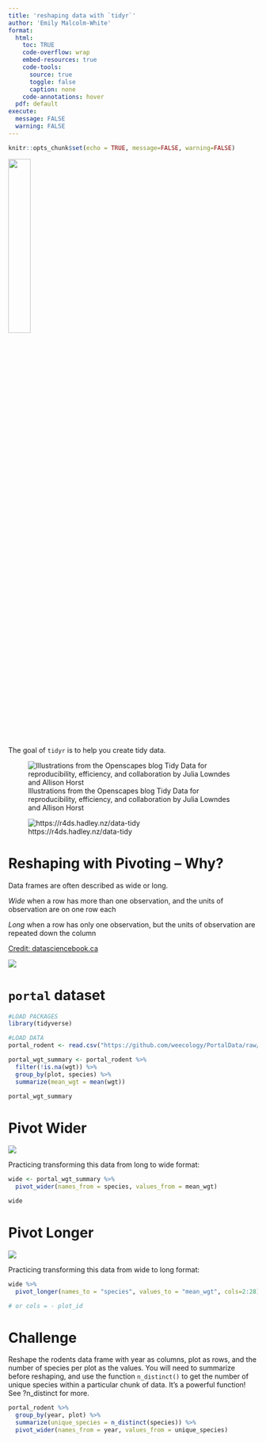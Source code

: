 ```yaml
---
title: 'reshaping data with `tidyr`'
author: 'Emily Malcolm-White'
format:
  html: 
    toc: TRUE
    code-overflow: wrap
    embed-resources: true
    code-tools:
      source: true
      toggle: false
      caption: none
    code-annotations: hover
  pdf: default
execute: 
  message: FALSE
  warning: FALSE
---
```


```r
knitr::opts_chunk$set(echo = TRUE, message=FALSE, warning=FALSE)
```
![](https://tidyr.tidyverse.org/logo.png){width=30%}

The goal of `tidyr` is to help you create tidy data. 

![Illustrations from the Openscapes blog Tidy Data for reproducibility, efficiency, and collaboration by Julia Lowndes and Allison Horst](https://cdn.myportfolio.com/45214904-6a61-4e23-98d6-b140f8654a40/85520b8f-4629-4763-8a2a-9ceff27458bf_rw_1920.jpg?h=21007b20ac00cf37318dca645c215453)


![https://r4ds.hadley.nz/data-tidy](https://r4ds.hadley.nz/images/tidy-1.png)

# Reshaping with Pivoting -- Why? 

Data frames are often described as wide or long. 

*Wide* when a row has more than one observation, and the units of observation are on one row each

*Long* when a row has only one observation, but the units of observation are repeated down the column

[Credit: datasciencebook.ca](https://github.com/UBC-DSCI/introduction-to-datascience/blob/main/img/wrangling/pivot_functions.001.jpeg?raw=true)

![](https://datacarpentry.org/R-ecology-lesson/fig/tidyr-pivot_wider_longer.gif)

# `portal` dataset 

```r
#LOAD PACKAGES
library(tidyverse)

#LOAD DATA
portal_rodent <- read.csv("https://github.com/weecology/PortalData/raw/main/Rodents/Portal_rodent.csv")
```


```r
portal_wgt_summary <- portal_rodent %>%
  filter(!is.na(wgt)) %>%
  group_by(plot, species) %>%
  summarize(mean_wgt = mean(wgt))

portal_wgt_summary
```

# Pivot Wider

![](https://datacarpentry.org/R-ecology-lesson/fig/pivot_wider_graphic.png)

Practicing transforming this data from long to wide format: 

```r
wide <- portal_wgt_summary %>% 
  pivot_wider(names_from = species, values_from = mean_wgt)

wide
```



# Pivot Longer

![](https://datacarpentry.org/R-ecology-lesson/fig/pivot_longer_graphic.png)

Practicing transforming this data from wide to long format: 

```r
wide %>% 
  pivot_longer(names_to = "species", values_to = "mean_wgt", cols=2:28)

# or cols = - plot_id
```

# Challenge

Reshape the rodents data frame with year as columns, plot as rows, and the number of species per plot as the values. You will need to summarize before reshaping, and use the function `n_distinct()` to get the number of unique species within a particular chunk of data. It’s a powerful function! See ?n_distinct for more.

```r
portal_rodent %>% 
  group_by(year, plot) %>% 
  summarize(unique_species = n_distinct(species)) %>% 
  pivot_wider(names_from = year, values_from = unique_species)

```
